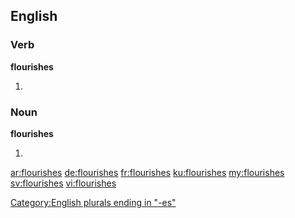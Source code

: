 ==English==

===Verb===
'''flourishes'''

# {{en-third-person singular of|flourish}}

===Noun===
'''flourishes'''

# {{plural of|flourish}}

[[Category:English plurals ending in "-es"]]

[[ar:flourishes]]
[[de:flourishes]]
[[fr:flourishes]]
[[ku:flourishes]]
[[my:flourishes]]
[[sv:flourishes]]
[[vi:flourishes]]